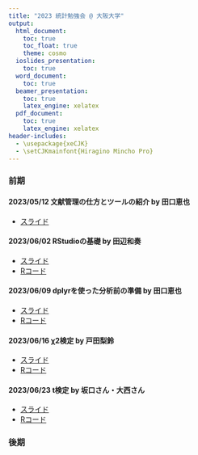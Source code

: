 ```yaml
---
title: "2023 統計勉強会 @ 大阪大学"
output: 
  html_document:
    toc: true
    toc_float: true
    theme: cosmo
  ioslides_presentation:
    toc: true
  word_document:
    toc: true
  beamer_presentation:
    toc: true
    latex_engine: xelatex
  pdf_document:
    toc: true
    latex_engine: xelatex
header-includes:
  - \usepackage{xeCJK}
  - \setCJKmainfont{Hiragino Mincho Pro}
---
```


### 前期

#### 2023/05/12 文献管理の仕方とツールの紹介 by 田口恵也

- [スライド](https://www.dropbox.com/s/9bs6bkgytacsknl/20230512_IntroductionToLiteratureManagementTechniquesAndTools_Taguchi.pptx?dl=0)

#### 2023/06/02 RStudioの基礎 by 田辺和奏

- [スライド](https://www.dropbox.com/s/931jp66tvosmxha/20230602_RStudioBasics_Tanabe.pptx?dl=0)
- [Rコード](https://raw.githubusercontent.com/atsushikanayama/statistics/main/2023StatsStudySessionAtOsakaUniversity/2020230602_RStudioBasics_Tanabe.html)

#### 2023/06/09 dplyrを使った分析前の準備 by 田口恵也

- [スライド](https://www.dropbox.com/s/aulg3ts5a8132ps/20230609_UsingDplyr_Taguchi.pptx?dl=0)
- [Rコード](https://raw.githubusercontent.com/atsushikanayama/statistics/main/2023StatsStudySessionAtOsakaUniversity/2020230609_UsingDplyr_Taguchi.html)

#### 2023/06/16 χ2検定 by 戸田梨鈴

- [スライド](https://www.dropbox.com/s/hagtd94paot9nil/230616_ChiSquareTest_Toda.pptx?dl=0)
- [Rコード]()

#### 2023/06/23 t検定 by 坂口さん・大西さん

- [スライド]()
- [Rコード]()

### 後期


